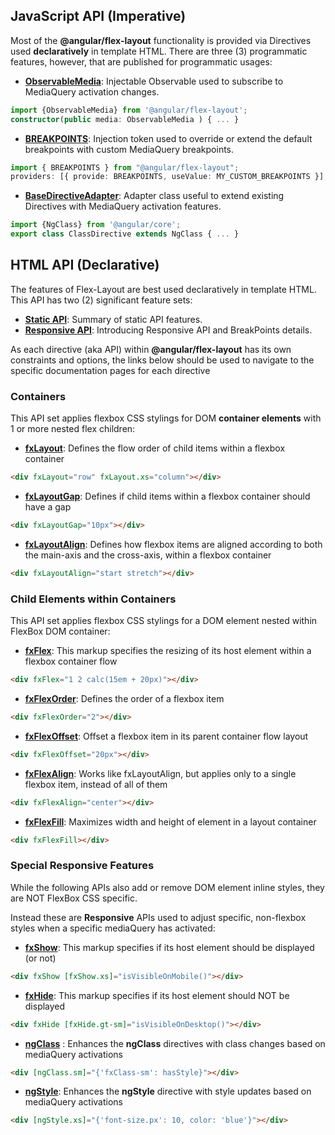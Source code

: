 
<Meta title="主题/样式布局/预览" id="flexLayout" />

## JavaScript API (Imperative)

Most of the **@angular/flex-layout** functionality is provided via Directives used **declaratively** in template HTML.
There are three (3) programmatic features, however, that are published for programmatic usages:

- **[ObservableMedia](https://github.com/angular/flex-layout/wiki/ObservableMedia)**:
  Injectable Observable used to subscribe to MediaQuery activation changes.

```typescript
import {ObservableMedia} from '@angular/flex-layout';
constructor(public media: ObservableMedia ) { ... }
```

- **[BREAKPOINTS](https://github.com/angular/flex-layout/wiki/BreakPoints)**:
  Injection token used to override or extend the default breakpoints with custom MediaQuery breakpoints.

```typescript
import { BREAKPOINTS } from "@angular/flex-layout";
providers: [{ provide: BREAKPOINTS, useValue: MY_CUSTOM_BREAKPOINTS }];
```

- **[BaseDirectiveAdapter](https://github.com/angular/flex-layout/wiki/BaseDirectiveAdapter)**:
  Adapter class useful to extend existing Directives with MediaQuery activation features.

```typescript
import {NgClass} from '@angular/core';
export class ClassDirective extends NgClass { ... }
```

## HTML API (Declarative)

The features of Flex-Layout are best used declaratively in template HTML. This API has two (2) significant feature sets:

- **[Static API](https://github.com/angular/flex-layout/wiki/Declarative-API-Overview)**: Summary of static API
  features.
- **[Responsive API](https://github.com/angular/flex-layout/wiki/Responsive-API)**: Introducing Responsive API and
  BreakPoints details.

As each directive (aka API) within **@angular/flex-layout** has its own constraints and options,
the links below should be used to navigate to the specific documentation pages for each directive

### Containers

This API set applies flexbox CSS stylings for DOM **container elements** with 1 or more nested flex children:

- [**fxLayout**](https://github.com/angular/flex-layout/wiki/fxLayout-API):
  Defines the flow order of child items within a flexbox container

```html
<div fxLayout="row" fxLayout.xs="column"></div>
```

- **[fxLayoutGap](https://github.com/angular/flex-layout/wiki/fxLayoutGap-API)**:
  Defines if child items within a flexbox container should have a gap

```html
<div fxLayoutGap="10px"></div>
```

- **[fxLayoutAlign](https://github.com/angular/flex-layout/wiki/fxLayoutAlign-API)**:
  Defines how flexbox items are aligned according to both the main-axis and the cross-axis, within a flexbox container

```html
<div fxLayoutAlign="start stretch"></div>
```

### Child Elements within Containers

This API set applies flexbox CSS stylings for a DOM element nested within FlexBox DOM container:

- **[fxFlex](https://github.com/angular/flex-layout/wiki/fxFlex-API)**:
  This markup specifies the resizing of its host element within a flexbox container flow

```html
<div fxFlex="1 2 calc(15em + 20px)"></div>
```

- **[fxFlexOrder](https://github.com/angular/flex-layout/wiki/fxFlexOrder-API)**:
  Defines the order of a flexbox item

```html
<div fxFlexOrder="2"></div>
```

- **[fxFlexOffset](https://github.com/angular/flex-layout/wiki/fxFlexOffset-API)**:
  Offset a flexbox item in its parent container flow layout

```html
<div fxFlexOffset="20px"></div>
```

- **[fxFlexAlign](https://github.com/angular/flex-layout/wiki/fxFlexAlign-API)**:
  Works like fxLayoutAlign, but applies only to a single flexbox item, instead of all of them

```html
<div fxFlexAlign="center"></div>
```

- **[fxFlexFill](https://github.com/angular/flex-layout/wiki/fxFlexFill-API)**:
  Maximizes width and height of element in a layout container

```html
<div fxFlexFill></div>
```

### Special Responsive Features

While the following APIs also add or remove DOM element inline styles, they are NOT FlexBox CSS specific.

Instead these are **Responsive** APIs used to adjust specific, non-flexbox styles when a specific mediaQuery has
activated:

- **[fxShow](https://github.com/angular/flex-layout/wiki/fxShow-API)**:
  This markup specifies if its host element should be displayed (or not)

```html
<div fxShow [fxShow.xs]="isVisibleOnMobile()"></div>
```

- **[fxHide](https://github.com/angular/flex-layout/wiki/fxHide-API)**:
  This markup specifies if its host element should NOT be displayed

```html
<div fxHide [fxHide.gt-sm]="isVisibleOnDesktop()"></div>
```

- **[ngClass](https://github.com/angular/flex-layout/wiki/ngClass-API)** :
  Enhances the **ngClass** directives with class changes based on mediaQuery activations

```html
<div [ngClass.sm]="{'fxClass-sm': hasStyle}"></div>
```

- **[ngStyle](https://github.com/angular/flex-layout/wiki/ngStyle-API)**:
  Enhances the **ngStyle** directive with style updates based on mediaQuery activations

```html
<div [ngStyle.xs]="{'font-size.px': 10, color: 'blue'}"></div>
```
